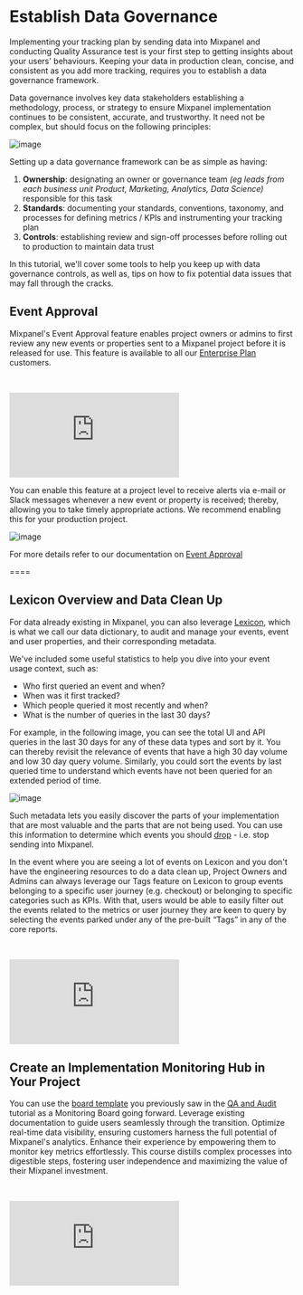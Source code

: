 # Establish Data Governance

Implementing your tracking plan by sending data into Mixpanel and conducting Quality Assurance test is your first step to getting insights about your users' behaviours. Keeping your data in production clean, concise, and consistent as you add more tracking, requires you to establish a data governance framework.

Data governance involves key data stakeholders establishing a methodology, process, or strategy to ensure Mixpanel implementation continues to be consistent, accurate, and trustworthy. It need not be complex, but should focus on the following principles:

![image](/tutorials/data-governance-principles.png "Data Governance Principles")

Setting up a data governance framework can be as simple as having:

1. **Ownership**: designating an owner or governance team *(eg leads from each business unit Product, Marketing, Analytics, Data Science)* responsible for this task
2. **Standards**: documenting your standards, conventions, taxonomy, and processes for defining metrics / KPIs and instrumenting your tracking plan
3. **Controls**: establishing review and sign-off processes before rolling out to production to maintain data trust

In this tutorial, we'll cover some tools to help you keep up with data governance controls, as well as, tips on how to fix potential data issues that may fall through the cracks.

## Event Approval

Mixpanel's Event Approval feature enables project owners or admins to first review any new events or properties sent to a Mixpanel project before it is released for use. This feature is available to all our [Enterprise Plan](https://mixpanel.com/settings/org/plan) customers.

<br />
<p style={{ position: 'relative', paddingBottom: '56.25%', height: 0, overflow: 'hidden' }}>
  <iframe src="https://www.youtube.com/embed/tVm9BYeuzPs?rel=0" title="Lexicon Overview and Data Clean Up" frameborder="0" webkitallowfullscreen="true" mozallowfullscreen="true" allowFullScreen style={{position: 'absolute', top: 0, left: 0, width: '100%', height: '100%'}}></iframe>
</p>

You can enable this feature at a project level to receive alerts via e-mail or Slack messages whenever a new event or property is received; thereby, allowing you to take timely appropriate actions. We recommend enabling this for your production project.

![image](/tutorials/event-approval.png "Events Approval")

For more details refer to our documentation on [Event Approval](/docs/data-governance/event-approval)

====

## Lexicon Overview and Data Clean Up

For data already existing in Mixpanel, you can also leverage [Lexicon](/docs/data-governance/lexicon), which is what we call our data dictionary, to audit and manage your events, event and user properties, and their corresponding metadata.

We've included some useful statistics to help you dive into your event usage context, such as:
- Who first queried an event and when?
- When was it first tracked?
- Which people queried it most recently and when?
- What is the number of queries in the last 30 days?

For example, in the following image, you can see the total UI and API queries in the last 30 days for any of these data types and sort by it. You can thereby revisit the relevance of events that have a high 30 day volume and low 30 day query volume. Similarly, you could sort the events by last queried time to understand which events have not been queried for an extended period of time.

![image](//tutorials/events-metadata.png)

Such metadata lets you easily discover the parts of your implementation that are most valuable and the parts that are not being used. You can use this information to determine which events you should [drop](/docs/data-governance/lexicon#dropping-events) - i.e. stop sending into Mixpanel. 

In the event where you are seeing a lot of events on Lexicon and you don't have the engineering resources to do a data clean up, Project Owners and Admins can always leverage our Tags feature on Lexicon to group events belonging to a specific user journey (e.g. checkout) or belonging to specific categories such as KPIs. With that, users would be able to easily filter out the events related to the metrics or user journey they are keen to query by selecting the events parked under any of the pre-built “Tags” in any of the core reports. 

<br />
<p style={{ position: 'relative', paddingBottom: '56.25%', height: 0, overflow: 'hidden' }}>
  <iframe src="https://www.youtube.com/embed/mf_AaDt4Hzw?rel=0" title="Lexicon Overview and Data Clean Up" frameborder="0" webkitallowfullscreen="true" mozallowfullscreen="true" allowFullScreen style={{position: 'absolute', top: 0, left: 0, width: '100%', height: '100%'}}></iframe>
</p>

## Create an Implementation Monitoring Hub in Your Project
You can use the [board template](https://mixpanel.com/s/3oqDsG) you previously saw in the [QA and Audit](/docs/tutorials/implement/qa-data-audit) tutorial as a Monitoring Board going forward. Leverage existing documentation to guide users seamlessly through the transition. Optimize real-time data visibility, ensuring customers harness the full potential of Mixpanel's analytics. Enhance their experience by empowering them to monitor key metrics effortlessly. This course distills complex processes into digestible steps, fostering user independence and maximizing the value of their Mixpanel investment.

<br />
<p style={{ position: 'relative', paddingBottom: '56.25%', height: 0, overflow: 'hidden' }}>
  <iframe src="https://www.youtube.com/embed/0Uc4lodA9Ok?rel=0" title="Use a Board Template to Monitor Your Data Health" frameborder="0" webkitallowfullscreen="true" mozallowfullscreen="true" allowFullScreen style={{position: 'absolute', top: 0, left: 0, width: '100%', height: '100%'}}></iframe>
</p>
